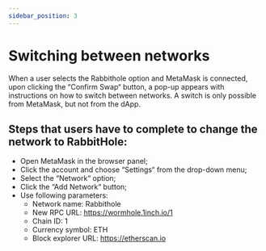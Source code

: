 ```yaml
---
sidebar_position: 3
---
```


# Switching between networks

When a user selects the Rabbithole option and MetaMask is connected, upon clicking the “Confirm Swap“ button, a pop-up appears with instructions on how to switch between networks. A switch is only possible from MetaMask, but not from the dApp.

## Steps that users have to complete to change the network to RabbitHole:

* Open MetaMask in the browser panel;
* Click the account and choose “Settings“ from the drop-down menu;
* Select the “Network“ option;
* Click the “Add Network“ button;
* Use following parameters:
    + Network name: Rabbithole
    + New RPC URL: https://wormhole.1inch.io/1
    + Chain ID: 1
    + Currency symbol: ETH
    + Block explorer URL: https://etherscan.io

